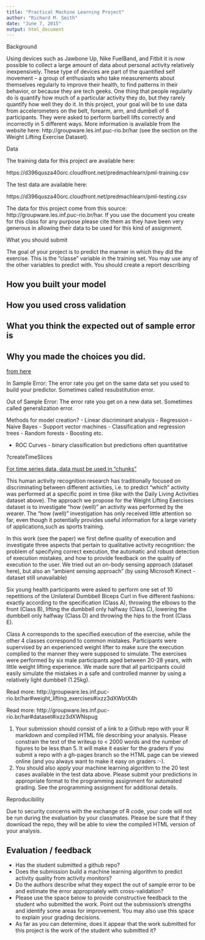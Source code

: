 ---
title: "Practical Machine Learning Project"
author: "Richard M. Smith"
date: "June 7, 2015"
output: html_document
---

Background

Using devices such as Jawbone Up, Nike FuelBand, and Fitbit it is now possible to collect a large amount of data about personal activity relatively inexpensively. These type of devices are part of the quantified self movement – a group of enthusiasts who take measurements about themselves regularly to improve their health, to find patterns in their behavior, or because they are tech geeks. One thing that people regularly do is quantify how much of a particular activity they do, but they rarely quantify how well they do it. In this project, your goal will be to use data from accelerometers on the belt, forearm, arm, and dumbell of 6 participants. They were asked to perform barbell lifts correctly and incorrectly in 5 different ways. More information is available from the website here: http://groupware.les.inf.puc-rio.br/har (see the section on the Weight Lifting Exercise Dataset). 



Data 


The training data for this project are available here: 

https://d396qusza40orc.cloudfront.net/predmachlearn/pml-training.csv

The test data are available here: 

https://d396qusza40orc.cloudfront.net/predmachlearn/pml-testing.csv

The data for this project come from this source: http://groupware.les.inf.puc-rio.br/har. If you use the document you create for this class for any purpose please cite them as they have been very generous in allowing their data to be used for this kind of assignment. 

What you should submit

The goal of your project is to predict the manner in which they did the exercise. This is the "classe" variable in the training set. You may use any of the other variables to predict with. You should create a report describing

## How you built your model
## How you used cross validation
## What you think the expected out of sample error is
## Why you made the choices you did.

[from here](http://datasciencespecialization.github.io/courses/08_PracticalMachineLearning/004inOutSampleErrors/#2)

In Sample Error: The error rate you get on the same data set you used to build your predictor. Sometimes called resubstitution error.

Out of Sample Error: The error rate you get on a new data set. Sometimes called generalization error.

Methods for model creation?
- Linear discriminant analysis
- Regression
- Naive Bayes
- Support vector machines
- Classification and regression trees
- Random forests
- Boosting
etc.


- ROC Curves - binary classification but predictions often quantitative

?createTimeSlices

[For time series data, data must be used in "chunks"](http://datasciencespecialization.github.io/courses/08_PracticalMachineLearning/008crossValidation/#8)

This human activity recognition research has traditionally focused on discriminating between different activities, i.e. to predict "which" activity was performed at a specific point in time (like with the Daily Living Activities dataset above). The approach we propose for the Weight Lifting Exercises dataset is to investigate "how (well)" an activity was performed by the wearer. The "how (well)" investigation has only received little attention so far, even though it potentially provides useful information for a large variety of applications,such as sports training.

In this work (see the paper) we first define quality of execution and investigate three aspects that pertain to qualitative activity recognition: the problem of specifying correct execution, the automatic and robust detection of execution mistakes, and how to provide feedback on the quality of execution to the user. We tried out an on-body sensing approach (dataset here), but also an "ambient sensing approach" (by using Microsoft Kinect - dataset still unavailable)

Six young health participants were asked to perform one set of 10 repetitions of the Unilateral Dumbbell Biceps Curl in five different fashions: exactly according to the specification (Class A), throwing the elbows to the front (Class B), lifting the dumbbell only halfway (Class C), lowering the dumbbell only halfway (Class D) and throwing the hips to the front (Class E).

Class A corresponds to the specified execution of the exercise, while the other 4 classes correspond to common mistakes. Participants were supervised by an experienced weight lifter to make sure the execution complied to the manner they were supposed to simulate. The exercises were performed by six male participants aged between 20-28 years, with little weight lifting experience. We made sure that all participants could easily simulate the mistakes in a safe and controlled manner by using a relatively light dumbbell (1.25kg).



Read more: http://groupware.les.inf.puc-rio.br/har#weight_lifting_exercises#ixzz3dXWbtX4h



Read more: http://groupware.les.inf.puc-rio.br/har#dataset#ixzz3dXWNspug


1. Your submission should consist of a link to a Github repo with your R markdown and compiled HTML file describing your analysis. Please constrain the text of the writeup to < 2000 words and the number of figures to be less than 5. It will make it easier for the graders if you submit a repo with a gh-pages branch so the HTML page can be viewed online (and you always want to make it easy on graders :-).
2. You should also apply your machine learning algorithm to the 20 test cases available in the test data above. Please submit your predictions in appropriate format to the programming assignment for automated grading. See the programming assignment for additional details. 

Reproducibility 

Due to security concerns with the exchange of R code, your code will not be run during the evaluation by your classmates. Please be sure that if they download the repo, they will be able to view the compiled HTML version of your analysis. 


## Evaluation / feedback

- Has the student submitted a github repo?
- Does the submission build a machine learning algorithm to predict activity quality from activity monitors?
- Do the authors describe what they expect the out of sample error to be and estimate the error appropriately with cross-validation?
- Please use the space below to provide constructive feedback to the student who submitted the work. Point out the submission's strengths and identify some areas for improvement. You may also use this space to explain your grading decisions.
- As far as you can determine, does it appear that the work submitted for this project is the work of the student who submitted it? 
